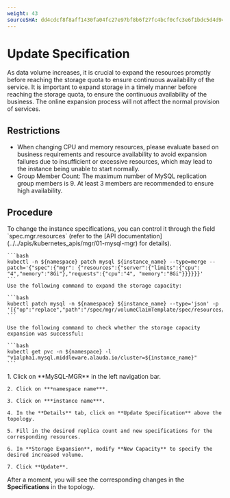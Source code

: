 ```yaml
---
weight: 43
sourceSHA: dd4cdcf8f8aff1430fa04fc27e97bf8b6f27fc4bcf0cfc3e6f1bdc5d4d946b4c
---
```


# Update Specification

As data volume increases, it is crucial to expand the resources promptly before reaching the storage quota to ensure continuous availability of the service.
It is important to expand storage in a timely manner before reaching the storage quota, to ensure the continuous availability of the business. The online expansion process will not affect the normal provision of services.

## Restrictions
- When changing CPU and memory resources, please evaluate based on business requirements and resource availability to avoid expansion failures due to insufficient or excessive resources, which may lead to the instance being unable to start normally.
- Group Member Count: The maximum number of MySQL replication group members is 9. At least 3 members are recommended to ensure high availability.

## Procedure

<Tabs>
  <Tab label="CLI">
    To change the instance specifications, you can control it through the field `spec.mgr.resources` (refer to the [API documentation](../../apis/kubernetes_apis/mgr/01-mysql-mgr) for details).

    ```bash
    kubectl -n ${namespace} patch mysql ${instance_name} --type=merge --patch='{"spec":{"mgr": {"resources":{"server":{"limits":{"cpu": "4","memory":"8Gi"},"requests":{"cpu":"4", "memory":"8Gi"}}}}}}'
    ```
    Use the following command to expand the storage capacity:

    ```bash
    kubectl patch mysql -n ${namespace} ${instance_name} --type='json' -p '[{"op":"replace","path":"/spec/mgr/volumeClaimTemplate/spec/resources/requests/storage","value":"${new_storage}"}]'
    ```

    Use the following command to check whether the storage capacity expansion was successful:

    ```bash
    kubectl get pvc -n ${namespace} -l "v1alpha1.mysql.middleware.alauda.io/cluster=${instance_name}"
    ```
  </Tab>

  <Tab label="Web Console">
    1. Click on **MySQL-MGR** in the left navigation bar.

    2. Click on ***namespace name***.

    3. Click on ***instance name***.

    4. In the **Details** tab, click on **Update Specification** above the topology.

    5. Fill in the desired replica count and new specifications for the corresponding resources.

    6. In **Storage Expansion**, modify **New Capacity** to specify the desired increased volume.

    7. Click **Update**.
  </Tab>
</Tabs>

After a moment, you will see the corresponding changes in the **Specifications** in the topology.
